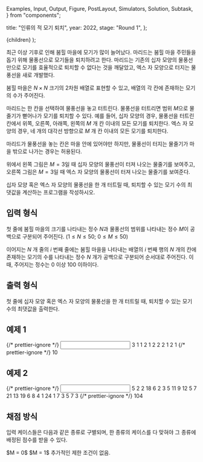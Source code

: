   Examples,
  Input,
  Output,
  Figure,
  PostLayout,
  Simulators,
  Solution,
  Subtask,
} from "components";

  title: "인류의 적 모기 퇴치",
  year: 2022,
  stage: "Round 1",
};

  <PostLayout meta={meta}>{children}</PostLayout>
);

최근 이상 기후로 인해 붐힐 마을에 모기가 많이 늘어났다.
마리드는 붐힐 마을 주민들을 돕기 위해 물풍선으로 모기들을
퇴치하려고 한다. 마리드는 기존의 십자 모양의 물풍선만으로
모기를 효율적으로 퇴치할 수 없다는 것을 깨달았고,
엑스 자 모양으로 터지는 물풍선을 새로 개발했다.

붐힐 마을은 $N \times N$ 크기의 $2$차원 배열로 표현할 수 있고,
배열의 각 칸에 존재하는 모기의 수가 주어진다.
 
마리드는 한 칸을 선택하여 물풍선을 놓고 터트린다.
물풍선을 터트리면 범위 $M$으로 물줄기가 뻗어나가
모기를 퇴치할 수 있다. 예를 들어, 십자 모양의 경우,
물풍선을 터트린 칸에서 위쪽, 오른쪽, 아래쪽, 왼쪽의
$M$ 개 칸 이내의 모든 모기를 퇴치한다. 엑스 자 모양의 경우,
네 개의 대각선 방향으로 $M$ 개 칸 이내의 모든 모기를 퇴치한다.

마리드가 물풍선을 놓는 칸은 마을 안에 있어야만 하지만,
물풍선이 터지는 물줄기가 마을 밖으로 나가는 경우는 허용된다.

<div style={{ display: "flex" }}>
  <Figure
    src="/2022/mos1-9f3cfbbec2ec.png"
    width={400}
  />
  <Figure
    src="/2022/mos2-ad3ec0692396.png"
    width={400}
  />
</div>

위에서 왼쪽 그림은 $M = 3$일 때 십자 모양의 물풍선이 터져 나오는 물줄기를 보여주고,
오른쪽 그림은 $M = 3$일 때 엑스 자 모양의 물풍선이 터져 나오는 물줄기를 보여준다.

십자 모양 혹은 엑스 자 모양의 물풍선을 한 개 터트릴 때,
퇴치할 수 있는 모기 수의 최댓값을 계산하는 프로그램을
작성하시오.


## 입력 형식

첫 줄에 붐힐 마을의 크기를 나타내는 정수 $N$과
물풍선의 범위를 나타내는 정수 $M$이 공백으로 구분되어
주어진다. ($1 \le N \le 50;$ $0 \le M \le 50$)

이어지는 $N$ 개 줄의 $i$ 번째 줄에는 붐힐 마을을 나타내는
배열의 $i$ 번째 행의 $N$ 개의 칸에 존재하는 모기의 수를
나타내는 정수 $N$ 개가 공백으로 구분되어 순서대로 주어진다.
이때, 주어지는 정수는 $0$ 이상 $100$ 이하이다. 

## 출력 형식

첫 줄에 십자 모양 혹은 엑스 자 모양의 물풍선을 한 개 터트릴 때,
퇴치할 수 있는 모기 수의 최댓값을 출력한다.

## 예제 1

<Examples>
  {/* prettier-ignore */}
  <Input>
3 1
1 2 1
2 2 2
1 2 1
  </Input>
  {/* prettier-ignore */}
  <Output>
10
  </Output>
</Examples>

## 예제 2

<Examples>
  {/* prettier-ignore */}
  <Input>
5 2
2 18 6 2 3
5 11 9 12 5
7 21 13 19 6
8 4 1 24 1
7 3 5 7 3
  </Input>
  {/* prettier-ignore */}
  <Output>
104
  </Output>
</Examples>


## 채점 방식

입력 케이스들은 다음과 같은 종류로 구별되며, 한 종류의 케이스를 다 맞혀야 그 종류에 배정된 점수를 받을 수 있다.

<Subtask index={1} score={23}>
  $M = 0$
</Subtask>
<Subtask index={2} score={61}>
  $M = 1$
</Subtask>
<Subtask index={3} score={116}>
  추가적인 제한 조건이 없음.
</Subtask>
